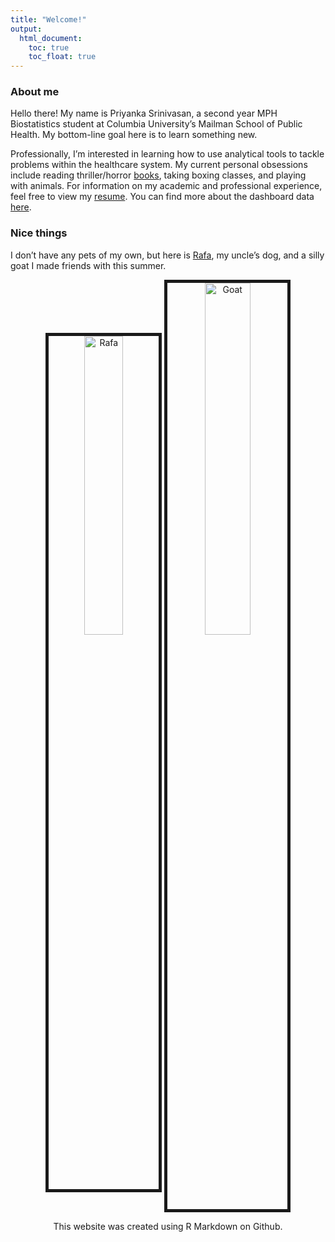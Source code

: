 ```yaml
---
title: "Welcome!"
output: 
  html_document:
    toc: true
    toc_float: true
---
```


### About me

Hello there! My name is Priyanka Srinivasan, a second year MPH Biostatistics student at Columbia University's Mailman School of Public Health. My bottom-line goal here is to learn something new.

Professionally, I'm interested in learning how to use analytical tools to tackle problems within the healthcare system. My current personal obsessions include reading thriller/horror [books](https://www.goodreads.com/priyankasrinivasan), taking boxing classes, and playing with animals. For information on my academic and professional experience, feel free to view my [resume](./resume.html). You can find more about the dashboard data [here](./dashboard.html).

### Nice things

I don't have any pets of my own, but here is [Rafa](https://www.instagram.com/rafa._nadog/), my uncle's dog, and a silly goat I made friends with this summer.

<center>
<img src="images/rafa.png" alt = "Rafa" style="width:35%; border:5px solid"> <img src="images/goat.png" alt = "Goat" style="width:38%; border:5px solid" style="float:left">



This website was created using R Markdown on Github.